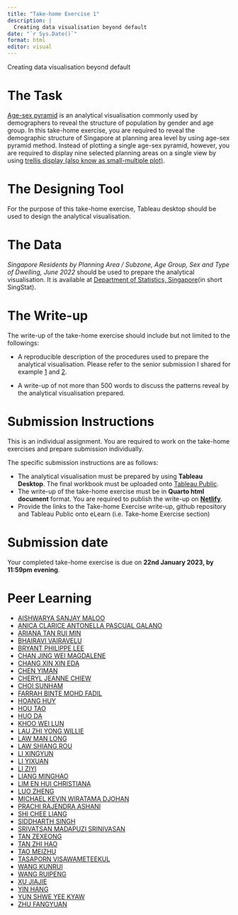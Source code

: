 ```yaml
---
title: "Take-home Exercise 1"
description: |
  Creating data visualisation beyond default
date: "`r Sys.Date()`"
format: html
editor: visual
---
```


Creating data visualisation beyond default

# The Task

[Age-sex pyramid](https://isss608-ay2022-23jan.netlify.app/outline/lesson01_outline#age-sex-pyramid) is an analytical visualisation commonly used by demographers to reveal the structure of population by gender and age group. In this take-home exercise, you are required to reveal the demographic structure of Singapore at planning area level by using age-sex pyramid method. Instead of plotting a single age-sex pyramid, however, you are required to display nine selected planning areas on a single view by using [trellis display (also know as small-multiple plot)](https://isss608-ay2022-23jan.netlify.app/outline/lesson01_outline#trellis-display).

# The Designing Tool

For the purpose of this take-home exercise, Tableau desktop should be used to design the analytical visualisation.

# The Data

*Singapore Residents by Planning Area / Subzone, Age Group, Sex and Type of Dwelling, June 2022* should be used to prepare the analytical visualisation. It is available at [Department of Statistics, Singapore](https://www.singstat.gov.sg/)(in short SingStat).

# The Write-up

The write-up of the take-home exercise should include but not limited to the followings:

-   A reproducible description of the procedures used to prepare the analytical visualisation. Please refer to the senior submission I shared for example [1](https://bilian-mitb2021.netlify.app/th_ex/dataviz2/dataviz2#step-by-step-description) and [2](https://isss608visualanalyticssun.netlify.app/dataviz/dataviz1/dataviz1#step-by-step-preparation).

-   A write-up of not more than 500 words to discuss the patterns reveal by the analytical visualisation prepared.

# Submission Instructions

This is an individual assignment. You are required to work on the take-home exercises and prepare submission individually.

The specific submission instructions are as follows:

-   The analytical visualisation must be prepared by using **Tableau Desktop**. The final workbook must be uploaded onto [Tableau Public](https://public.tableau.com/en-us/s/).
-   The write-up of the take-home exercise must be in **Quarto html document** format. You are required to publish the write-up on [**Netlify**](https://www.netlify.com/).
-   Provide the links to the Take-home Exercise write-up, github repository and Tableau Public onto eLearn (i.e. Take-home Exercise section)

# Submission date

Your completed take-home exercise is due on **22nd January 2023, by 11:59pm evening**.

# Peer Learning

-   [AISHWARYA SANJAY MALOO](https://public.tableau.com/app/profile/aishwarya.maloo7070/viz/Take-Home_Ex01/Dashboard1?publish=yes)
-   [ANICA CLARICE ANTONELLA PASCUAL GALANO]()
-   [ARIANA TAN RUI MIN](https://public.tableau.com/app/profile/ariana.tan6501/viz/VATakeHome1/Sheet13)
-   [BHAIRAVI VAIRAVELU](https://public.tableau.com/app/profile/bhairavi.vairavelu/viz/Take_Home_Exercise_01/Top9PlanningAreasDashboard)
-   [BRYANT PHILIPPE LEE](https://public.tableau.com/views/DataVizMakeover01_16743910439700/TotalSingapore?:language=en-US&publish=yes&:display_count=n&:origin=viz_share_link)
-   [CHAN JING WEI MAGDALENE](https://public.tableau.com/app/profile/magdalene.chan/viz/TakeHome_Ex01/Dashboard1)
-   [CHANG XIN XIN EDA](https://public.tableau.com/views/PopulationPyramidSingaporeJun2022/SingaporesPopulationPyramid?:language=en-US&publish=yes&:display_count=n&:origin=viz_share_link)
-   [CHEN YIMAN](https://public.tableau.com/app/profile/yiman.chen/viz/takehome_ex01/Story1)
-   [CHERYL JEANNE CHIEW](https://public.tableau.com/app/profile/cheryl.jeanne/viz/Take-homeExercise1-Age-SexPyramid-TrellisDisplay/MatrixDashboard?publish=yes)
-   [CHOI SUNHAM](https://public.tableau.com/app/profile/ashley1342/viz/TakeHomeExercise01/Dashboard1?publish=yes)
-   [FARRAH BINTE MOHD FADIL](https://public.tableau.com/app/profile/farrahmf/viz/Take-home_Ex01/Age-SexPyramids1?publish=yes)
-   [HOANG HUY](https://public.tableau.com/app/profile/thomas.hoang8154/viz/takehome1_16740523080150/Dashboard3)
-   [HOU TAO](https://public.tableau.com/app/profile/jerry.hou/viz/Takehome_Ex01/SG2022PopulationbyAgeGroup_1?publish=yes)
-   [HUO DA](https://public.tableau.com/app/profile/huoda1027/viz/TakeHome_Ex01_16742612602400/Dashboard1?publish=yes)
-   [KHOO WEI LUN](https://public.tableau.com/app/profile/khoo.wei.lun/viz/SingaporePopulationPyramidsJune2022/DashboardTrellis)
-   [LAU ZHI YONG WILLIE](https://public.tableau.com/views/Take-home_Ex01_16743298500000/Dashboard1?:language=en-GB&publish=yes&:display_count=n&:origin=viz_share_link)
-   [LAW MAN LONG](https://public.tableau.com/app/profile/law.man.long/viz/Take-home_Ex1/SingaporePopulationPyramid)
-   [LAW SHIANG ROU](https://public.tableau.com/views/TakeHomeExercise1-20Jan2023/Dashboard1?:language=en-US&:display_count=n&:origin=viz_share_link)
-   [LI XINGYUN](https://public.tableau.com/app/profile/xingyunli/viz/takehomeexercise1/DemographicStructureofSingaporebyRegiontop9regionsinpopulation?publish=yes)
-   [LI YIXUAN](https://public.tableau.com/app/profile/yixuan.li1277/viz/take-home-1/Dashboard1)
-   [LI ZIYI](https://public.tableau.com/views/Take-home_Ex01_Dashboard/Dashboard?:language=en-US&publish=yes&:display_count=n&:origin=viz_share_link)
-   [LIANG MINGHAO](https://public.tableau.com/app/profile/minghao.liang/viz/take-home-1_16741369553030/AgePyramid?publish=yes)
-   [LIM EN HUI CHRISTIANA](https://public.tableau.com/app/profile/christiana.lim/viz/TakeHomeExercise1_16742278926320/Dashboard1?publish=yes)
-   [LUO ZHENG](https://public.tableau.com/app/profile/luo.zheng/viz/Take-home_Ex01edited/Dashboard1)
-   [MICHAEL KEVIN WIRATAMA DJOHAN](https://public.tableau.com/views/TakeHomeExercise01_16742904659610/SingaporePopulationPyramidbyPlanningAreaJune2022?:language=en-US&publish=yes&:display_count=n&:origin=viz_share_link)
-   [PRACHI RAJENDRA ASHANI](https://public.tableau.com/views/TakeHome_01/DBAge-SexPyramidbyPA?:language=en-US&:display_count=n&:origin=viz_share_link)
-   [SHI CHEE LIANG](https://public.tableau.com/app/profile/shi.chee.liang/viz/TakeHomeEx01_2/Dashboard1?publish=yes)
-   [SIDDHARTH SINGH](https://public.tableau.com/app/profile/siddharth.singh6175/viz/SiddharthSinghTakeHomeEx01/Age-SexPyramidforSingaporePlanningArea?publish=yes)
-   [SRIVATSAN MADAPUZI SRINIVASAN](https://public.tableau.com/app/profile/srivatsan.madapuzi.srinivasan/viz/Take-Home_Ex01_16743904663190/Dashboard1?publish=yes)
-   [TAN ZEXEONG](https://public.tableau.com/app/profile/joseph.zexeong.tan/viz/SingaporePopulationPyramindJun2022v1_3/trel3x3_d?publish=yes)
-   [TAN ZHI HAO](https://public.tableau.com/app/profile/tan.zh4404/viz/Take-home_Ex01_TanZhiHao/Age-SexPyramidforSelectedPlanningAreasinSingapore2022V2)
-   [TAO MEIZHU](https://public.tableau.com/app/profile/meizhu6437/viz/Take-homeExercise1_16743934867140/Dashboard1?publish=yes)
-   [TASAPORN VISAWAMETEEKUL](https://public.tableau.com/views/Take-home_01_PopulationbyPlanningArea/3x3Trellis?:language=en-US&:display_count=n&:origin=viz_share_link)
-   [WANG KUNRUI](https://public.tableau.com/app/profile/ruipeng.wang/viz/take_home_01/Dashboard1)
-   [WANG RUIPENG](https://public.tableau.com/app/profile/ruipeng.wang/viz/take_home_01/Dashboard1)
-   [XU JIAJIE](https://public.tableau.com/views/TakeHomeExercise01_16744007430230/PyramidofPlaningareas?:language=zh-CN&publish=yes&:display_count=n&:origin=viz_share_link)
-   [YIN HANG](https://public.tableau.com/views/TakehomeEx1/PopulationPyramidof9MostPopulatedPlanningAreasinSingaporein2022?:language=en-GB&:display_count=n&:origin=viz_share_link)
-   [YUN SHWE YEE KYAW](https://public.tableau.com/app/profile/yun.shwe.yee.kyaw/viz/Take-home_Ex01_16742356941600/Age-SexPyramid)
-   [ZHU FANGYUAN](https://public.tableau.com/app/profile/fangyuan.zhu/viz/Take-home_Ex1_16742470631170/A-Spyramid?publish=yes)
